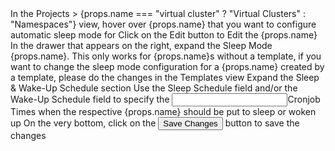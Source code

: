 
<Flow id="sleep-automatic-constraint-schedule-ui">
  <Step>
    In the <NavStep>Projects > {props.name === "virtual cluster" ? "Virtual Clusters" : "Namespaces"}</NavStep> view, hover over {props.name} that you want to configure automatic sleep mode for
  </Step>
  <Step>
    Click on the <Label>Edit</Label> button to <Label>Edit</Label> the {props.name}
  </Step>
  <Step>
    In the drawer that appears on the right, expand the <Expander>Sleep Mode</Expander> {props.name}. This only works for {props.name}s without a template, if you want to change the sleep mode configuration for a {props.name} created by a template, please do the changes in the Templates view
  </Step>
  <Step>
    Expand the <Expander>Sleep & Wake-Up Schedule</Expander> section
  </Step>
  <Step>
    Use the <Label>Sleep Schedule</Label> field and/or the <Label>Wake-Up Schedule</Label> field to specify the <Input>Cronjob Times</Input> when the respective {props.name} should be put to sleep or woken up
  </Step>
  <Step>
    On the very bottom, click on the <Button>Save Changes</Button> button to save the changes
  </Step>
</Flow>